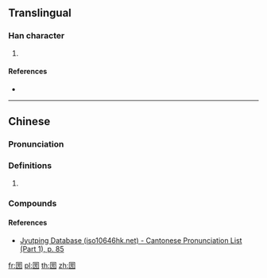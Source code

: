 {{character info/new}}
==Translingual==

===Han character===
{{Han char|rn=31|rad=囗|as=09|sn=12|four=|canj=WWLS|ids=⿴囗⿱罒方}}

# {{defn|Han|sort=囗09}}

====References====
* {{Han ref|kx=0220.051|hdz=10722.130|uh=5710|ud=22288}}

----

==Chinese==
{{zh-forms}}

===Pronunciation===
{{zh-pron
|m=kū
|c=ku1
|c-t=
|g=
|h=pfs=
|j=
|md=
|mn=
|mn-t=
|w=
|x=
|mc=y
|oc=y
|cat=n
}}

===Definitions===
{{zh-hanzi}}

# {{rfdef|lang=zh}}

===Compounds===
{{zh-der|圐圙}}

====References====
* [http://www.iso10646hk.net/jp/document/download.jsp Jyutping Database (iso10646hk.net) - Cantonese Pronunciation List (Part 1), p. 85]

[[fr:圐]]
[[pl:圐]]
[[th:圐]]
[[zh:圐]]